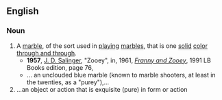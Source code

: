==English==
===Noun===
{{en-noun|s}}
#A [[marble]], of the sort used in [[play]]ing [[marbles]], that is one [[solid]] [[color]] [[through and through]].
#*'''1957''', [[w:J. D. Salinger|J. D. Salinger]], "Zooey", in, 1961, ''[[w:Franny and Zooey|Franny and Zooey]]'', 1991 LB Books edition, page 76,
#*... an unclouded blue marble (known to marble shooters, at least in the twenties, as a "purey"),...
#...an object or action that is exquisite (pure) in form or action